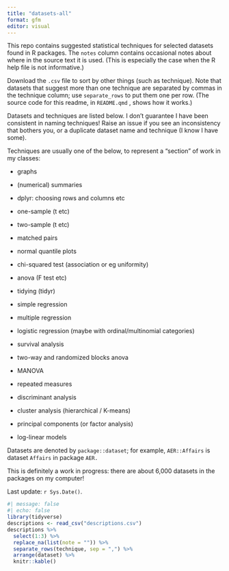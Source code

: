 ```yaml
---
title: "datasets-all"
format: gfm
editor: visual
---
```


This repo contains suggested statistical techniques for selected datasets found in R packages.
The `notes` column contains occasional notes about where in the source text it is used.
(This is especially the case when the R help file is not informative.)

Download the `.csv` file to sort by other things (such as technique).
Note that datasets that suggest more than one technique are separated by commas in the technique column; use `separate_rows` to put them one per row.
(The source code for this readme, in `README.qmd` , shows how it works.)

Datasets and techniques are listed below.
I don't guarantee I have been consistent in naming techniques!
Raise an issue if you see an inconsistency that bothers you, or a duplicate dataset name and technique (I know I have some).

Techniques are usually one of the below, to represent a "section" of work in my classes:

-   graphs

-   (numerical) summaries

-   dplyr: choosing rows and columns etc

-   one-sample (t etc)

-   two-sample (t etc)

-   matched pairs

-   normal quantile plots

-   chi-squared test (association or eg uniformity)

-   anova (F test etc)

-   tidying (tidyr)

-   simple regression

-   multiple regression

-   logistic regression (maybe with ordinal/multinomial categories)

-   survival analysis

-   two-way and randomized blocks anova

-   MANOVA

-   repeated measures

-   discriminant analysis

-   cluster analysis (hierarchical / K-means)

-   principal components (or factor analysis)

-   log-linear models

Datasets are denoted by `package::dataset`; for example, `AER::Affairs` is dataset `Affairs` in package `AER.`

This is definitely a work in progress: there are about 6,000 datasets in the packages on my computer!

Last update: `r Sys.Date()`.

```r
#| message: false
#| echo: false
library(tidyverse)
descriptions <- read_csv("descriptions.csv")
descriptions %>% 
  select(1:3) %>% 
  replace_na(list(note = "")) %>% 
  separate_rows(technique, sep = ",") %>% 
  arrange(dataset) %>% 
  knitr::kable()
```

